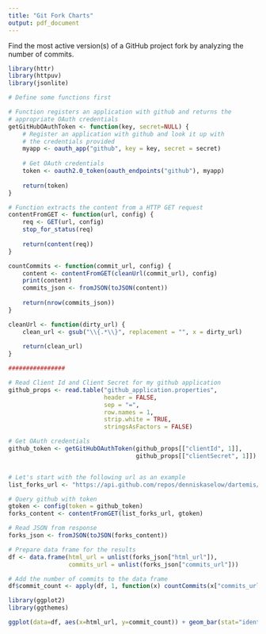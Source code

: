 ```yaml
---
title: "Git Fork Charts"
output: pdf_document
---
```


Find the most active version(s) of a GitHub project fork by analyzing the number of commits.

```r
library(httr)
library(httpuv)
library(jsonlite)

# Define some functions first

# Function registers an application with github and returns the
# appropriate OAuth credentials
getGitHubOAuthToken <- function(key, secret=NULL) {
    # Register an application with github and look it up with 
    # the credentials provided
    myapp <- oauth_app("github", key = key, secret = secret)
    
    # Get OAuth credentials
    token <- oauth2.0_token(oauth_endpoints("github"), myapp)
    
    return(token)
}

# Function extracts the content from a HTTP GET request
contentFromGET <- function(url, config) {
    req <- GET(url, config)
    stop_for_status(req)
    
    return(content(req))
}

countCommits <- function(commit_url, config) {
    content <- contentFromGET(cleanUrl(commit_url), config)
    print(content)
    commits_json <- fromJSON(toJSON(content))
    
    return(nrow(commits_json))
}

cleanUrl <- function(dirty_url) {
    clean_url <- gsub("\\{.*\\}", replacement = "", x = dirty_url)
    
    return(clean_url)
}

################

# Read Client Id and Client Secret for my github application
github_props <- read.table("github_application.properties", 
                           header = FALSE,
                           sep = "=",
                           row.names = 1,
                           strip.white = TRUE,
                           stringsAsFactors = FALSE)

# Get OAuth credentials
github_token <- getGitHubOAuthToken(github_props[["clientId", 1]], 
                                    github_props[["clientSecret", 1]])


# Let's start with the following url as an example
list_forks_url <- "https://api.github.com/repos/denniskaselow/dartemis/forks"

# Query github with token
gtoken <- config(token = github_token)
forks_content <- contentFromGET(list_forks_url, gtoken)

# Read JSON from response
forks_json <- fromJSON(toJSON(forks_content))

# Prepare data frame for the results
df <- data.frame(html_url = unlist(forks_json["html_url"]), 
                 commits_url = unlist(forks_json["commits_url"]))

# Add the number of commits to the data frame
df$commit_count <- apply(df, 1, function(x) countCommits(x["commits_url"], gtoken))

```

```r
library(ggplot2)
library(ggthemes)

ggplot(data=df, aes(x=html_url, y=commit_count)) + geom_bar(stat="identity")
```